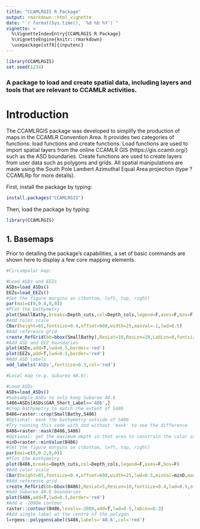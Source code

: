 ```yaml
---
title: "CCAMLRGIS R Package"
output: rmarkdown::html_vignette
date: "`r format(Sys.time(), '%d %b %Y')`"
vignette: >
  %\VignetteIndexEntry{CCAMLRGIS R Package}
  %\VignetteEngine{knitr::rmarkdown}
  \usepackage[utf8]{inputenc}
---
```


```r
library(CCAMLRGIS)
set.seed(1234)
```

### A package to load and create spatial data, including layers and tools that are relevant to CCAMLR activities.

# Introduction

The CCAMLRGIS package was developed to simplify the production of maps in the CCAMLR Convention Area. It provides two categories of functions: load functions and create functions. Load functions are used to import spatial layers from the online CCAMLR GIS (https://gis.ccamlr.org/) such as the ASD boundaries. Create functions are used to create layers from user data such as polygons and grids. All spatial manipulations are made using the South Pole Lambert Azimuthal Equal Area projection (type ?CCAMLRp for more details).

First, install the package by typing:
```r
install.packages("CCAMLRGIS")
```

Then, load the package by typing:
```r
library(CCAMLRGIS)
```

## 1. Basemaps

Prior to detailing the package's capabilities, a set of basic commands are shown here to display a few core mapping elements.

```r
#Circumpolar map:

#Load ASDs and EEZs
ASDs=load_ASDs()
EEZs=load_EEZs()
#Set the figure margins as c(bottom, left, top, right)
par(mai=c(0,0.4,0,0))
#Plot the bathymetry
plot(SmallBathy,breaks=Depth_cuts,col=Depth_cols,legend=F,axes=F,box=F)
#Add color scale
CBar(height=65,fontsize=0.4,offset=600,width=25,maxVal=-1,lwd=0.5)
#Add reference grid
create_RefGrid(bb=bbox(SmallBathy),ResLat=10,ResLon=20,LabLon=0,fontsize=0.4,lwd=0.5)
#Add ASD and EEZ boundaries
plot(ASDs,add=T,lwd=0.5,border='red')
plot(EEZs,add=T,lwd=0.5,border='red')
#Add ASD labels
add_labels('ASDs',fontsize=0.3,col='red')
```

```r
#Local map (e.g. Subarea 48.6):

#Load ASDs
ASDs=load_ASDs()
#Subsample ASDs to only keep Subarea 48.6
S486=ASDs[ASDs$GAR_Short_Label=='486',]
#Crop bathymetry to match the extent of S486
B486=raster::crop(SmallBathy,S486)
#Optional: mask the bathymetry outside of S486
#Try running this code with and without 'mask' to see the difference
B486=raster::mask(B486,S486)
#Optional: get the maximum depth in that area to constrain the color scale
minD=raster::minValue(B486)
#Set the figure margins as c(bottom, left, top, right)
par(mai=c(0,0.2,0,0))
#Plot the bathymetry
plot(B486,breaks=Depth_cuts,col=Depth_cols,legend=F,axes=F,box=F)
#Add color scale
CBar(height=65,fontsize=0.4,offset=600,width=25,lwd=0.5,minVal=minD,maxVal=-1)
#Add reference grid
create_RefGrid(bb=bbox(B486),ResLat=5,ResLon=10,fontsize=0.4,lwd=0.5,offset = 100000)
#Add Subarea 48.6 boundaries
plot(S486,add=T,lwd=0.5,border='red')
#Add a -2000m contour
raster::contour(B486,levels=-2000,add=T,lwd=0.5,labcex=0.3)
#Add single label at the centre of the polygon
l=rgeos::polygonsLabel(S486,labels='48.6',col='red')
```
